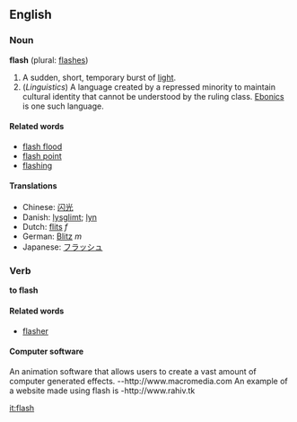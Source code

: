==English==
===Noun===
'''flash''' (plural: [[flashes]])

#A sudden, short, temporary burst of [[light]].
#(''Linguistics'') A language created by a repressed minority to maintain cultural identity that cannot be understood by the ruling class. [[Ebonics]] is one such language.

====Related words====
*[[flash flood]]
*[[flash point]]
*[[flashing]]

====Translations====
*Chinese: [[闪光]]
*Danish: [[lysglimt]]; [[lyn]]
*Dutch: [[flits]] ''f''
*German: [[Blitz]] ''m''
*Japanese: [[フラッシュ]]

===Verb===
'''to flash'''

====Related words====
*[[flasher]]

====Computer software====
An animation software that allows users to create a vast amount of computer generated effects.
--http://www.macromedia.com
An example of a website made using flash is
-http://www.rahiv.tk

[[it:flash]]